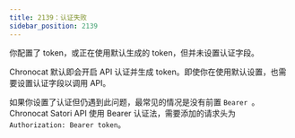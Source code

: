 ```yaml
---
title: 2139：认证失败
sidebar_position: 2139
---
```



<ErrorScope scope="dev" />

你配置了 token，或正在使用默认生成的 token，但并未设置认证字段。

Chronocat 默认即会开启 API 认证并生成 token。即使你在使用默认设置，也需要设置认证字段以调用 API。

如果你设置了认证但仍遇到此问题，最常见的情况是没有前置 `Bearer `。Chronocat Satori API
使用 Bearer 认证法，需要添加的请求头为 `Authorization: Bearer token`。

